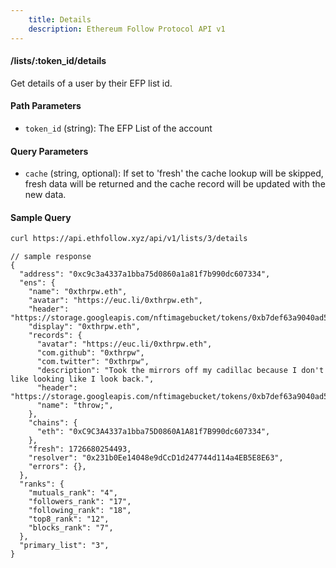 ```yaml
---
    title: Details
    description: Ethereum Follow Protocol API v1
---
```


#### /lists/\:token_id/details

Get details of a user by their EFP list id.

#### Path Parameters

- `token_id` (string): The EFP List of the account

#### Query Parameters

- `cache` (string, optional): If set to 'fresh' the cache lookup will be skipped, fresh data will be returned and the cache record will be updated with the new data.

#### Sample Query

```sh copy
curl https://api.ethfollow.xyz/api/v1/lists/3/details
```

```jsonc
// sample response
{
  "address": "0xc9c3a4337a1bba75d0860a1a81f7b990dc607334",
  "ens": {
    "name": "0xthrpw.eth",
    "avatar": "https://euc.li/0xthrpw.eth",
    "header": "https://storage.googleapis.com/nftimagebucket/tokens/0xb7def63a9040ad5dc431aff79045617922f4023a/1897.svg",
    "display": "0xthrpw.eth",
    "records": {
      "avatar": "https://euc.li/0xthrpw.eth",
      "com.github": "0xthrpw",
      "com.twitter": "0xthrpw",
      "description": "Took the mirrors off my cadillac because I don't like looking like I look back.",
      "header": "https://storage.googleapis.com/nftimagebucket/tokens/0xb7def63a9040ad5dc431aff79045617922f4023a/1897.svg",
      "name": "throw;",
    },
    "chains": {
      "eth": "0xC9C3A4337a1bba75D0860A1A81f7B990dc607334",
    },
    "fresh": 1726680254493,
    "resolver": "0x231b0Ee14048e9dCcD1d247744d114a4EB5E8E63",
    "errors": {},
  },
  "ranks": {
    "mutuals_rank": "4",
    "followers_rank": "17",
    "following_rank": "18",
    "top8_rank": "12",
    "blocks_rank": "7",
  },
  "primary_list": "3",
}
```
